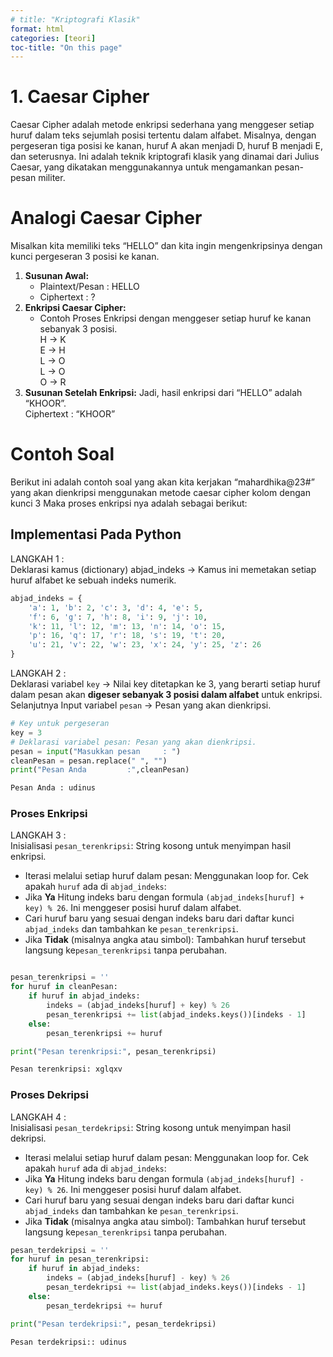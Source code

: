 ```yaml
---
# title: "Kriptografi Klasik"
format: html
categories: [teori]
toc-title: "On this page"
---
```


# 1. Caesar Cipher {.unnumbered}

Caesar Cipher adalah metode enkripsi sederhana yang menggeser setiap huruf dalam teks sejumlah posisi tertentu dalam alfabet. Misalnya, dengan pergeseran tiga posisi ke kanan, huruf A akan menjadi D, huruf B menjadi E, dan seterusnya. Ini adalah teknik kriptografi klasik yang dinamai dari Julius Caesar, yang dikatakan menggunakannya untuk mengamankan pesan-pesan militer.

# Analogi Caesar Cipher
Misalkan kita memiliki teks "HELLO" dan kita ingin mengenkripsinya dengan kunci pergeseran 3 posisi ke kanan.

1. **Susunan Awal:**
   - Plaintext/Pesan : HELLO
   - Ciphertext : ?

2. **Enkripsi Caesar Cipher:**
   - Contoh Proses Enkripsi dengan menggeser setiap huruf ke kanan sebanyak 3 posisi.
        <br>
        H -> K
        <br>
        E -> H
        <br>
        L -> O
        <br>
        L -> O
        <br>
        O -> R

3. **Susunan Setelah Enkripsi:**
    Jadi, hasil enkripsi dari "HELLO" adalah  "KHOOR". <br>
    Ciphertext : "KHOOR"


# Contoh Soal
Berikut ini adalah contoh soal yang akan kita kerjakan
“mahardhika@23#” yang akan dienkripsi menggunakan metode caesar cipher kolom dengan kunci 3 Maka proses enkripsi nya adalah sebagai berikut:


## Implementasi Pada Python

LANGKAH 1 : <br>
Deklarasi kamus (dictionary) abjad_indeks -> Kamus ini memetakan setiap huruf alfabet ke sebuah indeks numerik.
```python
abjad_indeks = {
    'a': 1, 'b': 2, 'c': 3, 'd': 4, 'e': 5,
    'f': 6, 'g': 7, 'h': 8, 'i': 9, 'j': 10,
    'k': 11, 'l': 12, 'm': 13, 'n': 14, 'o': 15,
    'p': 16, 'q': 17, 'r': 18, 's': 19, 't': 20,
    'u': 21, 'v': 22, 'w': 23, 'x': 24, 'y': 25, 'z': 26
}
```

LANGKAH 2 : <br>
 Deklarasi variabel `key` -> Nilai key ditetapkan ke 3, yang berarti setiap huruf dalam pesan akan **digeser sebanyak 3 posisi dalam alfabet** untuk enkripsi. Selanjutnya Input variabel `pesan` -> Pesan yang akan dienkripsi.

```python
# Key untuk pergeseran
key = 3
# Deklarasi variabel pesan: Pesan yang akan dienkripsi.
pesan = input("Masukkan pesan     : ")
cleanPesan = pesan.replace(" ", "")
print("Pesan Anda         :",cleanPesan)
```

```python
Pesan Anda : udinus
```
### Proses Enkripsi
LANGKAH 3 : <br>
 Inisialisasi `pesan_terenkripsi`: String kosong untuk menyimpan hasil enkripsi.

*   Iterasi melalui setiap huruf dalam pesan: Menggunakan loop for.
Cek apakah `huruf` ada di `abjad_indeks`:
*   Jika **Ya**
Hitung indeks baru dengan formula `(abjad_indeks[huruf] + key) % 26`. Ini menggeser posisi huruf dalam alfabet.
*   Cari huruf baru yang sesuai dengan indeks baru dari daftar kunci `abjad_indeks` dan tambahkan ke `pesan_terenkripsi`.
*   Jika **Tidak** (misalnya angka atau simbol):
Tambahkan huruf tersebut langsung ke` pesan_terenkripsi` tanpa perubahan.

```python

pesan_terenkripsi = ''
for huruf in cleanPesan:
    if huruf in abjad_indeks:
        indeks = (abjad_indeks[huruf] + key) % 26
        pesan_terenkripsi += list(abjad_indeks.keys())[indeks - 1]
    else:
        pesan_terenkripsi += huruf

print("Pesan terenkripsi:", pesan_terenkripsi)
```

```python
Pesan terenkripsi: xglqxv
```

### Proses Dekripsi
LANGKAH 4 : <br> 
 Inisialisasi `pesan_terdekripsi`: String kosong untuk menyimpan hasil dekripsi.

*   Iterasi melalui setiap huruf dalam pesan: Menggunakan loop for.
Cek apakah `huruf` ada di `abjad_indeks`:
*   Jika **Ya**
Hitung indeks baru dengan formula `(abjad_indeks[huruf] - key) % 26`. Ini menggeser posisi huruf dalam alfabet.
*   Cari huruf baru yang sesuai dengan indeks baru dari daftar kunci `abjad_indeks` dan tambahkan ke `pesan_terenkripsi`.
*   Jika **Tidak** (misalnya angka atau simbol):
Tambahkan huruf tersebut langsung ke` pesan_terenkripsi` tanpa perubahan.
```python
pesan_terdekripsi = ''
for huruf in pesan_terenkripsi:
    if huruf in abjad_indeks:
        indeks = (abjad_indeks[huruf] - key) % 26
        pesan_terdekripsi += list(abjad_indeks.keys())[indeks - 1]
    else:
        pesan_terdekripsi += huruf

print("Pesan terdekripsi:", pesan_terdekripsi)
```
```python
Pesan terdekripsi:: udinus
```


